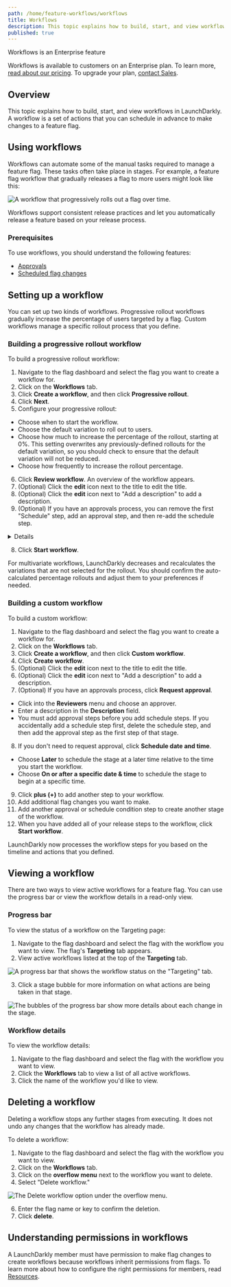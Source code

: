 ```yaml
---
path: /home/feature-workflows/workflows
title: Workflows
description: This topic explains how to build, start, and view workflows in LaunchDarkly.
published: true
---
```


<Callout intent="primary">
<CalloutTitle>Workflows is an Enterprise feature</CalloutTitle>
<CalloutDescription>

Workflows is available to customers on an Enterprise plan. To learn more, [read about our pricing](https://launchdarkly.com/pricing/). To upgrade your plan, [contact Sales](https://launchdarkly.com/contact-sales/).

</CalloutDescription>
</Callout>

## Overview

This topic explains how to build, start, and view workflows in LaunchDarkly. A workflow is a set of actions that you can schedule in advance to make changes to a feature flag.

## Using workflows

Workflows can automate some of the manual tasks required to manage a feature flag. These tasks often take place in stages. For example, a feature flag workflow that gradually releases a flag to more users might look like this:

![A workflow that progressively rolls out a flag over time.](workflows-progressive-rollout.png)

Workflows support consistent release practices and let you automatically release a feature based on your release process.

### Prerequisites

To use workflows, you should understand the following features:

* [Approvals](/home/feature-workflows/approvals)
* [Scheduled flag changes](/home/feature-workflows/scheduled-changes)

## Setting up a workflow

You can set up two kinds of workflows. Progressive rollout workflows gradually increase the percentage of users targeted by a flag. Custom workflows manage a specific rollout process that you define.

### Building a progressive rollout workflow

To build a progressive rollout workflow:

1. Navigate to the flag dashboard and select the flag you want to create a workflow for.
2. Click on the **Workflows** tab.
3. Click **Create a workflow**, and then click **Progressive rollout**. 
4. Click **Next**.
5. Configure your progressive rollout:
  * Choose when to start the workflow.
  * Choose the default variation to roll out to users.
  * Choose how much to increase the percentage of the rollout, starting at 0%. This setting overwrites any previously-defined rollouts for the default variation, so you should check to ensure that the default variation will not be reduced.
  * Choose how frequently to increase the rollout percentage.
6. Click **Review workflow**. An overview of the workflow appears.
7. (Optional) Click the **edit** icon next to the title to edit the title.
8. (Optional) Click the **edit** icon next to "Add a description" to add a description.
9. (Optional) If you have an approvals process, you can remove the first "Schedule" step, add an approval step, and then re-add the schedule step.

<Details summary="Click to expand details on adding an approval step">

If you have an approvals process, you can add an approval step to your workflow.

Here's how:

1. Click the **overflow menu** in the first first "Schedule" step.
2. Choose "Delete step." The **Request approval** and **Schedule date and time** options appear.
2. Click **Request approval**.
3. Click into the **Reviewers** menu and choose an approver.
4. Enter a description in the **Description** field.

You must add approval steps before you add schedule steps.

</Details>

8. Click **Start workflow**.

For multivariate workflows, LaunchDarkly decreases and recalculates the variations that are not selected for the rollout. You should confirm the auto-calculated percentage rollouts and adjust them to your preferences if needed.

### Building a custom workflow

To build a custom workflow:

1. Navigate to the flag dashboard and select the flag you want to create a workflow for.
2. Click on the **Workflows** tab.
3. Click **Create a workflow**, and then click **Custom workflow**.
4. Click **Create workflow**.
5. (Optional) Click the **edit** icon next to the title to edit the title.
6. (Optional) Click the **edit** icon next to "Add a description" to add a description.
7. (Optional) If you have an approvals process, click **Request approval**.
  * Click into the **Reviewers** menu and choose an approver.
  * Enter a description in the **Description** field.
  * You must add approval steps before you add schedule steps. If you accidentally add a schedule step first, delete the schedule step, and then add the approval step as the first step of that stage.
8. If you don't need to request approval, click **Schedule date and time**.
  * Choose **Later** to schedule the stage at a later time relative to the time you start the workflow.
  * Choose **On or after a specific date & time** to schedule the stage to begin at a specific time.
9. Click **plus (+)** to add another step to your workflow.
10. Add additional flag changes you want to make.
11. Add another approval or schedule condition step to create another stage of the workflow.
12. When you have added all of your release steps to the workflow, click **Start workflow**.

LaunchDarkly now processes the workflow steps for you based on the timeline and actions that you defined.

## Viewing a workflow

There are two ways to view active workflows for a feature flag. You can use the progress bar or view the workflow details in a read-only view.

### Progress bar

To view the status of a workflow on the Targeting page:

1. Navigate to the flag dashboard and select the flag with the workflow you want to view. The flag's **Targeting** tab appears.
2. View active workflows listed at the top of the **Targeting** tab.

![A progress bar that shows the workflow status on the "Targeting" tab.](workflows-progress-bar.png)

3. Click a stage bubble for more information on what actions are being taken in that stage.

![The bubbles of the progress bar show more details about each change in the stage.](workflows-progress-bar-details.png)

### Workflow details

To view the workflow details:

1. Navigate to the flag dashboard and select the flag with the workflow you want to view.
2. Click the **Workflows** tab to view a list of all active workflows.
3. Click the name of the workflow you'd like to view.

## Deleting a workflow

Deleting a workflow stops any further stages from executing. It does not undo any changes that the workflow has already made.

To delete a workflow:

1. Navigate to the flag dashboard and select the flag with the workflow you want to view.
3. Click on the **Workflows** tab.
4. Click on the **overflow menu** next to the workflow you want to delete.
5. Select "Delete workflow."

![The Delete workflow option under the overflow menu.](workflows-delete-workflow.png)

6. Enter the flag name or key to confirm the deletion.
7. Click **delete**.

## Understanding permissions in workflows

A LaunchDarkly member must have permission to make flag changes to create workflows because workflows inherit permissions from flags. To learn more about how to configure the right permissions for members, read [Resources](/home/members/role-resources).
